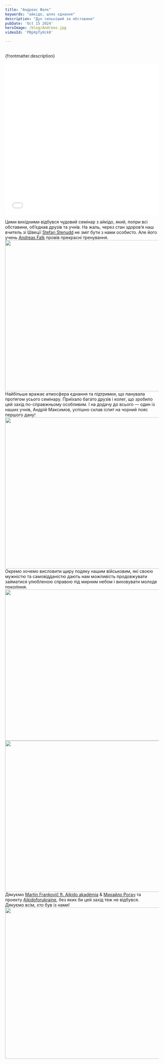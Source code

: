 ```yaml
---
title: "Андреас Фалк"
keywords: "айкідо, шлях єднання"
description: "Дух сильніший за обставини"
pubDate: 'Oct 15 2024'
heroImage: /blog/Andreas.jpg
videoId: 'PBpXpTy8ck8'

---
```

<br/>
{frontmatter.description}
<br/>
<br/>

<iframe width="100%" height="493" src={`https://www.youtube.com/embed/${frontmatter.videoId}`} frameborder="0" allowfullscreen></iframe>
<br/>

Цими вихідними відбувся чудовий семінар з айкідо, який, попри всі обставини, об’єднав друзів та учнів. На жаль, через стан здоров’я наш вчитель зі Швеції [Stefan Stenudd](https://www.facebook.com/stefan.stenudd)  не зміг бути з нами особисто. Але його учень [Andreas Falk](https://www.facebook.com/andreas.falk.16) провів прекрасні тренування.
<img class="centered" src="/blog/Andreas1.jpg" width="741" height="493" alt="" title=""/>
<br/>
Найбільше вражає атмосфера єднання та підтримки, що панувала протягом усього семінару. Приїхало багато друзів і колег, що зробило цей захід по-справжньому особливим. І на додачу до всього — один із наших учнів, Андрій Максимов, успішно склав іспит на чорний пояс першого дану!
<br/>
<img class="centered" src="/blog/Andreas2.jpg" width="741" height="493" alt="" title=""/>
<br/>
Окремо хочемо висловити щиру подяку нашим військовим, які своєю мужністю та самовідданістю дають нам можливість продовжувати займатися улюбленою справою під мирним небом і виховувати молоде покоління.
 <br/>
<img class="centered" src="/blog/Andreas3.jpg" width="741" height="493" alt="" title=""/>
<br/>
<img class="centered" src="/blog/Andreas4.jpg" width="741" height="493" alt="" title=""/>
<br/>
Дякуємо  [Martin Frankovič ft. Aikido akadémia](https://www.facebook.com/profile.php?id=100093640615247) & [Михайло Рогач](https://www.instagram.com/misharogach_martialarts) та проекту [Aikidoforukraine](https://www.aikidoforukraine.org), без яких би цей захід теж не відбувся.
Дякуємо всім, хто був із нами!
<br/>
<img class="centered" src="/blog/Andreas5.jpg" width="741" height="493" alt="" title=""/>
<br/>